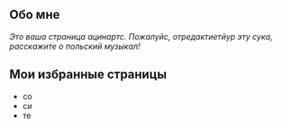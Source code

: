 == Обо мне ==

''Это ваша страница ацинартс. Пожалуйс, отредактиетйур эту сука, расскажите о польский музыкал!''

== Мои избранные страницы ==

* со
* си
* те